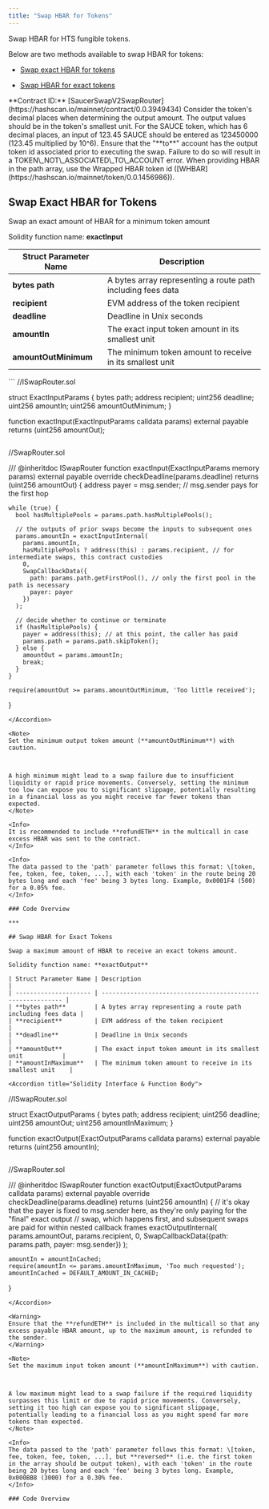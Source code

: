 ```yaml
---
title: "Swap HBAR for Tokens"
---
```


Swap HBAR for HTS fungible tokens.

Below are two methods available to swap HBAR for tokens:

* [Swap exact HBAR for tokens](/v/developer/saucerswap-v2/swap-operations/swap-hbar-for-tokens#swap-exact-hbar-for-tokens)

* [Swap HBAR for exact tokens](/v/developer/saucerswap-v2/swap-operations/swap-hbar-for-tokens#swap-hbar-for-exact-tokens)

<Info>
  **Contract ID:** [SaucerSwapV2SwapRouter](https://hashscan.io/mainnet/contract/0.0.3949434)
</Info>

<Info>
  Consider the token's decimal places when determining the output amount.
</Info>

<Info>
  The output values should be in the token's smallest unit. For the SAUCE token, which has 6 decimal places, an input of 123.45 SAUCE should be entered as 123450000 (123.45 multiplied by 10^6).
</Info>

<Info>
  Ensure that the "**to**" account has the output token id associated prior to executing the swap. Failure to do so will result in a TOKEN\_NOT\_ASSOCIATED\_TO\_ACCOUNT error.
</Info>

<Info>
  When providing HBAR in the path array, use the Wrapped HBAR token id ([WHBAR](https://hashscan.io/mainnet/token/0.0.1456986)).
</Info>

## Swap Exact HBAR for Tokens

Swap an exact amount of HBAR for a minimum token amount

Solidity function name:  **exactInput**

| Struct Parameter Name | Description                                                 |
| --------------------- | ----------------------------------------------------------- |
| **bytes path**        | A bytes array representing a route path including fees data |
| **recipient**         | EVM address of the token recipient                          |
| **deadline**          | Deadline in Unix seconds                                    |
| **amountIn**          | The exact input token amount in its smallest unit           |
| **amountOutMinimum**  | The minimum token amount to receive in its smallest unit    |

<Accordion title="Solidity Interface & Function Body">
  ```
  //ISwapRouter.sol

  struct ExactInputParams {
    bytes path;
    address recipient;
    uint256 deadline;
    uint256 amountIn;
    uint256 amountOutMinimum;
  }

  function exactInput(ExactInputParams calldata params) external payable returns (uint256 amountOut);
  ```

  ```
  //SwapRouter.sol

  /// @inheritdoc ISwapRouter
  function exactInput(ExactInputParams memory params)
    external
    payable
    override
    checkDeadline(params.deadline)
    returns (uint256 amountOut)
  {
    address payer = msg.sender; // msg.sender pays for the first hop

    while (true) {
      bool hasMultiplePools = params.path.hasMultiplePools();

      // the outputs of prior swaps become the inputs to subsequent ones
      params.amountIn = exactInputInternal(
        params.amountIn,
        hasMultiplePools ? address(this) : params.recipient, // for intermediate swaps, this contract custodies
        0,
        SwapCallbackData({
          path: params.path.getFirstPool(), // only the first pool in the path is necessary
          payer: payer
        })
      );

      // decide whether to continue or terminate
      if (hasMultiplePools) {
        payer = address(this); // at this point, the caller has paid
        params.path = params.path.skipToken();
      } else {
        amountOut = params.amountIn;
        break;
      }
    }

    require(amountOut >= params.amountOutMinimum, 'Too little received');
  }
  ```
</Accordion>

<Note>
  Set the minimum output token amount (**amountOutMinimum**) with caution.



  A high minimum might lead to a swap failure due to insufficient liquidity or rapid price movements. Conversely, setting the minimum too low can expose you to significant slippage, potentially resulting in a financial loss as you might receive far fewer tokens than expected.
</Note>

<Info>
  It is recommended to include **refundETH** in the multicall in case excess HBAR was sent to the contract.
</Info>

<Info>
  The data passed to the 'path' parameter follows this format: \[token, fee, token, fee, token, ...], with each 'token' in the route being 20 bytes long and each 'fee' being 3 bytes long. Example, 0x0001F4 (500) for a 0.05% fee.
</Info>

### Code Overview

***

## Swap HBAR for Exact Tokens

Swap a maximum amount of HBAR to receive an exact tokens amount.

Solidity function name: **exactOutput**

| Struct Parameter Name | Description                                                 |
| --------------------- | ----------------------------------------------------------- |
| **bytes path**        | A bytes array representing a route path including fees data |
| **recipient**         | EVM address of the token recipient                          |
| **deadline**          | Deadline in Unix seconds                                    |
| **amountOut**         | The exact input token amount in its smallest unit           |
| **amountInMaximum**   | The minimum token amount to receive in its smallest unit    |

<Accordion title="Solidity Interface & Function Body">
  ```
  //ISwapRouter.sol

  struct ExactOutputParams {
    bytes path;
    address recipient;
    uint256 deadline;
    uint256 amountOut;
    uint256 amountInMaximum;
  }

  function exactOutput(ExactOutputParams calldata params) external payable returns (uint256 amountIn);
  ```

  ```
  //SwapRouter.sol

  /// @inheritdoc ISwapRouter
  function exactOutput(ExactOutputParams calldata params)
    external
    payable
    override
    checkDeadline(params.deadline)
    returns (uint256 amountIn)
  {
    // it's okay that the payer is fixed to msg.sender here, as they're only paying for the "final" exact output
    // swap, which happens first, and subsequent swaps are paid for within nested callback frames
    exactOutputInternal(
      params.amountOut,
      params.recipient,
      0,
      SwapCallbackData({path: params.path, payer: msg.sender})
    );

    amountIn = amountInCached;
    require(amountIn <= params.amountInMaximum, 'Too much requested');
    amountInCached = DEFAULT_AMOUNT_IN_CACHED;
  }
  ```
</Accordion>

<Warning>
  Ensure that the **refundETH** is included in the multicall so that any excess payable HBAR amount, up to the maximum amount, is refunded to the sender.
</Warning>

<Note>
  Set the maximum input token amount (**amountInMaximum**) with caution.



  A low maximum might lead to a swap failure if the required liquidity surpasses this limit or due to rapid price movements. Conversely, setting it too high can expose you to significant slippage, potentially leading to a financial loss as you might spend far more tokens than expected.
</Note>

<Info>
  The data passed to the 'path' parameter follows this format: \[token, fee, token, fee, token, ...], but **reversed** (i.e. the first token in the array should be output token), with each 'token' in the route being 20 bytes long and each 'fee' being 3 bytes long. Example, 0x000BB8 (3000) for a 0.30% fee.
</Info>

### Code Overview